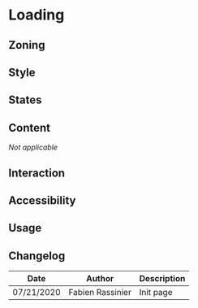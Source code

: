 
<Meta title="Components/Loading" />

# Loading

## Zoning

## Style

<Canvas>
	<Story name="default">
		<Loading />
	</Story>
</Canvas>

## States

## Content

_Not applicable_

## Interaction

## Accessibility

## Usage

## Changelog

| Date       | Author           | Description |
| ---------- | ---------------- | ----------- |
| 07/21/2020 | Fabien Rassinier | Init page   |

